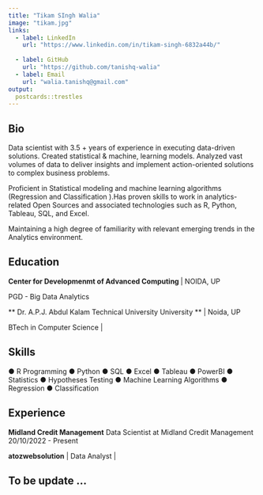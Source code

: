 ```yaml
---
title: "Tikam SIngh Walia"
image: "tikam.jpg"
links:
  - label: LinkedIn
    url: "https://www.linkedin.com/in/tikam-singh-6832a44b/"
 
  - label: GitHub
    url: "https://github.com/tanishq-walia"
  - label: Email
    url: "walia.tanishq@gmail.com"
output:
  postcards::trestles
---
```

 
## Bio

Data scientist with 3.5 + years of experience in executing data-driven solutions.
Created statistical & machine, learning models. Analyzed vast volumes of
data to deliver insights and implement action-oriented solutions to complex business problems.

Proficient in Statistical modeling and machine learning algorithms (Regression and Classification ).Has proven skills to work in analytics-related Open Sources and associated technologies such as R, Python, Tableau, SQL, and Excel.

Maintaining a high degree of familiarity with relevant emerging trends in the Analytics environment.


## Education

**Center for Developmenmt of Advanced Computing ** | NOIDA, UP

PGD - Big Data Analytics  

** Dr. A.P.J. Abdul Kalam Technical University University ** | Noida, UP

BTech in Computer Science | 

## Skills
● R Programming
● Python
● SQL
● Excel
● Tableau
● PowerBI
● Statistics
● Hypotheses Testing
● Machine Learning
Algorithms
● Regression
● Classification

## Experience

**Midland Credit Management** Data Scientist at Midland Credit Management
20/10/2022 - Present

**atozwebsolution** | Data  Analyst |

## To be update ...
